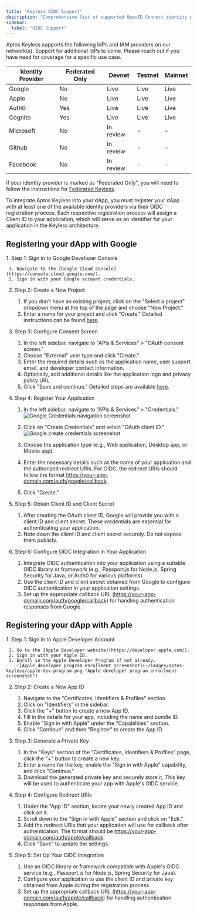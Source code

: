 ```yaml
---
title: "Keyless OIDC Support"
description: "Comprehensive list of supported OpenID Connect identity providers and configuration options across networks."
sidebar:
  label: "OIDC Support"
---
```



Aptos Keyless supports the following IdPs and IAM providers on our network(s). Support for additional IdPs to come. Please reach out if you have need for coverage for a specific use case.

| Identity Provider | Federated Only | Devnet    | Testnet | Mainnet |
| ----------------- | -------------- | --------- | ------- | ------- |
| Google            | No             | Live      | Live    | Live    |
| Apple             | No             | Live      | Live    | Live    |
| Auth0             | Yes            | Live      | Live    | Live    |
| Cognito           | Yes            | Live      | Live    | Live    |
| Microsoft         | No             | In review | -       | -       |
| Github            | No             | In review | -       | -       |
| Facebook          | No             | In review | -       | -       |

If your identity provider is marked as "Federated Only", you will need to follow the instructions for [Federated Keyless](/build/guides/aptos-keyless/federated-keyless).

To integrate Aptos Keyless into your dApp, you must register your dApp with at least one of the available identity providers via their OIDC registration process. Each respective registration process will assign a Client ID to your application, which will serve as an identifier for your application in the Keyless architecture.

## Registering your dApp with Google

<Steps>
  1. Step 1: Sign in to Google Developer Console

     1. Navigate to the [Google Cloud Console](https://console.cloud.google.com/).
     2. Sign in with your Google account credentials.

  2. Step 2: Create a New Project

     1. If you don't have an existing project, click on the "Select a project" dropdown menu at the top of the page and choose "New Project."
     2. Enter a name for your project and click "Create." Detailed instructions can be found [here](https://cloud.google.com/resource-manager/docs/creating-managing-projects#creating_a_project).

  3. Step 3: Configure Consent Screen

     1. In the left sidebar, navigate to "APIs & Services" > "OAuth consent screen."
     2. Choose "External" user type and click "Create."
     3. Enter the required details such as the application name, user support email, and developer contact information.
     4. Optionally, add additional details like the application logo and privacy policy URL.
     5. Click "Save and continue." Detailed steps are available [here](https://developers.google.com/workspace/guides/create-credentials#configure_the_oauth_consent_screen).

  4. Step 4: Register Your Application

     1. In the left sidebar, navigate to "APIs & Services" > "Credentials."
        ![Google Credentials navigation screenshot](~/images/aptos-keyless/google-credentials-nav.png "Google Credentials navigation screenshot")

     2. Click on "Create Credentials" and select "OAuth client ID."
        ![Google create credentials screenshot](~/images/aptos-keyless/google-create-credentials.png "Google create credentials screenshot")

     3. Choose the application type (e.g., Web application, Desktop app, or Mobile app).

     4. Enter the necessary details such as the name of your application and the authorized redirect URIs. For OIDC, the redirect URIs should follow the format https://your-app-domain.com/auth/google/callback.

     5. Click "Create."

  5. Step 5: Obtain Client ID and Client Secret

     1. After creating the OAuth client ID, Google will provide you with a client ID and client secret. These credentials are essential for authenticating your application.
     2. Note down the client ID and client secret securely. Do not expose them publicly.

  6. Step 6: Configure OIDC Integration in Your Application

     1. Integrate OIDC authentication into your application using a suitable OIDC library or framework (e.g., Passport.js for Node.js, Spring Security for Java, or Auth0 for various platforms).
     2. Use the client ID and client secret obtained from Google to configure OIDC authentication in your application settings.
     3. Set up the appropriate callback URL (https://your-app-domain.com/auth/google/callback) for handling authentication responses from Google.
</Steps>

## Registering your dApp with Apple

<Steps>
  1. Step 1: Sign in to Apple Developer Account

     1. Go to the [Apple Developer website](https://developer.apple.com/).
     2. Sign in with your Apple ID.
     3. Enroll in the Apple Developer Program if not already.
        ![Apple developer program enrollment screenshot](~/images/aptos-keyless/apple-dev-program.png "Apple developer program enrollment screenshot")

  2. Step 2: Create a New App ID

     1. Navigate to the "Certificates, Identifiers & Profiles" section.
     2. Click on "Identifiers" in the sidebar.
     3. Click the "+" button to create a new App ID.
     4. Fill in the details for your app, including the name and bundle ID.
     5. Enable "Sign in with Apple" under the "Capabilities" section.
     6. Click "Continue" and then "Register" to create the App ID.

  3. Step 3: Generate a Private Key

     1. In the "Keys" section of the "Certificates, Identifiers & Profiles" page, click the "+" button to create a new key.
     2. Enter a name for the key, enable the "Sign in with Apple" capability, and click "Continue."
     3. Download the generated private key and securely store it. This key will be used to authenticate your app with Apple's OIDC service.

  4. Step 4: Configure Redirect URIs

     1. Under the "App ID" section, locate your newly created App ID and click on it.
     2. Scroll down to the "Sign in with Apple" section and click on "Edit."
     3. Add the redirect URIs that your application will use for callback after authentication. The format should be https://your-app-domain.com/auth/apple/callback.
     4. Click "Save" to update the settings.

  5. Step 5: Set Up Your OIDC Integration

     1. Use an OIDC library or framework compatible with Apple's OIDC service (e.g., Passport.js for Node.js, Spring Security for Java).
     2. Configure your application to use the client ID and private key obtained from Apple during the registration process.
     3. Set up the appropriate callback URL (https://your-app-domain.com/auth/apple/callback) for handling authentication responses from Apple.
</Steps>
